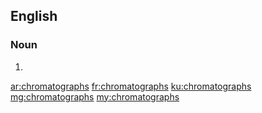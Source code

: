 ==English==

===Noun===
{{head|en|noun plural form}}

# {{plural of|chromatograph|lang=en}}

[[ar:chromatographs]]
[[fr:chromatographs]]
[[ku:chromatographs]]
[[mg:chromatographs]]
[[my:chromatographs]]
